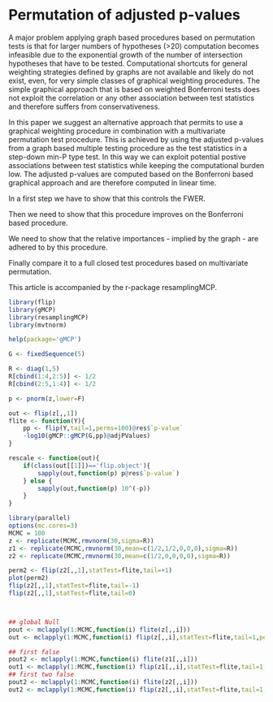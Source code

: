 # Permutation of adjusted p-values

A major problem applying graph based procedures based on permutation
tests is that for larger numbers of hypotheses (>20) computation
becomes infeasible due to the exponential growth of the number of
intersection hypotheses that have to be tested. Computational
shortcuts for general weighting strategies defined by graphs are not
available and likely do not exist, even, for very simple classes of
graphical weighting procedures. The simple graphical approach that is
based on weighted Bonferroni tests does not exploit the correlation or
any other association between test statistics and therefore suffers
from conservativeness. 

In this paper we suggest an alternative approach that permits to use a
graphical weighting procedure in combination with a multivariate
permutation test procedure. This is achieved by using the adjusted
p-values from a graph based multiple testing procedure as the test
statistics in a step-down min-P type test. In this way we can exploit
potential postive associations between test statistics while keeping
the computational burden low. The adjusted p-values are computed based
on the Bonferroni based graphical approach and are therefore computed
in linear time.

In a first step we have to show that this controls the FWER.

Then we need to show that this procedure improves on the Bonferroni
based procedure.

We need to show that the relative importances - implied by the graph -
are adhered to by this procedure.

Finally compare it to a full closed test procedures based on
multivariate permutation.

This article is accompanied by the r-package resamplingMCP.

```r
library(flip)
library(gMCP)
library(resamplingMCP)
library(mvtnorm)
```

```r
help(package='gMCP')

G <- fixedSequence(5)

R <- diag(1,5)
R[cbind(1:4,2:5)] <- 1/2
R[cbind(2:5,1:4)] <- 1/2

p <- pnorm(z,lower=F)

out <- flip(z[,,1])
flite <- function(Y){
    pp <- flip(Y,tail=1,perms=100)@res$`p-value`
    -log10(gMCP::gMCP(G,pp)@adjPValues)
}

rescale <- function(out){
    if(class(out[[1]])=='flip.object'){
        sapply(out,function(p) p@res$`p-value`)
    } else {
        sapply(out,function(p) 10^(-p))
    }
}

library(parallel)
options(mc.cores=3)
MCMC = 100
z <- replicate(MCMC,rmvnorm(30,sigma=R))
z1 <- replicate(MCMC,rmvnorm(30,mean=c(1/2,1/2,0,0,0),sigma=R))
z2 <- replicate(MCMC,rmvnorm(30,mean=c(1/2,0,0,0,0),sigma=R))

perm2 <- flip(z2[,,1],statTest=flite,tail=+1)
plot(perm2)
flip(z2[,,1],statTest=flite,tail=-1)
flip(z2[,,1],statTest=flite,tail=0)



## global Null
pout <- mclapply(1:MCMC,function(i) flite(z[,,i]))
out <- mclapply(1:MCMC,function(i) flip(z[,,i],statTest=flite,tail=1,perms=100))

## first false
pout2 <- mclapply(1:MCMC,function(i) flite(z1[,,i]))
out1 <- mclapply(1:MCMC,function(i) flip(z1[,,i],statTest=flite,tail=1,perms=100))
## first two false
pout2 <- mclapply(1:MCMC,function(i) flite(z2[,,i]))
out2 <- mclapply(1:MCMC,function(i) flip(z2[,,i],statTest=flite,tail=1,perms=100))

```
